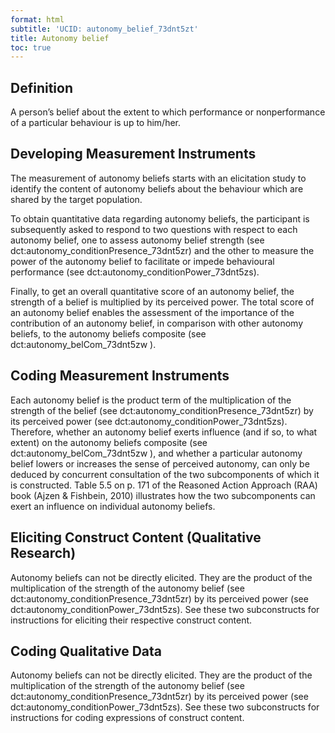 ```yaml
---
format: html
subtitle: 'UCID: autonomy_belief_73dnt5zt'
title: Autonomy belief
toc: true
---
```


## Definition


A person's belief about the extent to which performance or nonperformance of a particular behaviour is up to him/her.

## Developing Measurement Instruments

The measurement of autonomy beliefs starts with an elicitation study to identify the content of autonomy beliefs about the behaviour which are shared by the target population. 

To obtain quantitative data regarding autonomy beliefs, the participant is subsequently asked to respond to two questions with respect to each autonomy belief, one to assess autonomy belief strength (see dct:autonomy_conditionPresence_73dnt5zr) and the other to measure the power of the autonomy belief to facilitate or impede behavioural performance (see dct:autonomy_conditionPower_73dnt5zs). 

Finally, to get an overall quantitative score of an autonomy belief, the strength of a belief is multiplied by its perceived power. The total score of an autonomy belief enables the assessment of the importance of the contribution of an autonomy belief, in comparison with other autonomy beliefs, to the autonomy beliefs composite (see dct:autonomy_belCom_73dnt5zw ).


## Coding Measurement Instruments

Each autonomy belief is the product term of the multiplication of the strength of the belief (see dct:autonomy_conditionPresence_73dnt5zr) by its perceived power (see dct:autonomy_conditionPower_73dnt5zs). Therefore, whether an autonomy belief exerts influence (and if so, to what extent) on the autonomy beliefs composite (see dct:autonomy_belCom_73dnt5zw ), and whether a particular autonomy belief lowers or increases the sense of perceived autonomy, can only be deduced by concurrent consultation of the two subcomponents of which it is constructed. Table 5.5 on p. 171 of the Reasoned Action Approach (RAA) book (Ajzen & Fishbein, 2010) illustrates how the two subcomponents can exert an influence on individual autonomy beliefs.



## Eliciting Construct Content (Qualitative Research)

Autonomy beliefs can not be directly elicited. They are the product of the multiplication of the strength of the autonomy belief (see dct:autonomy_conditionPresence_73dnt5zr) by its perceived power (see dct:autonomy_conditionPower_73dnt5zs). See these two subconstructs for instructions for eliciting their respective construct content.


## Coding Qualitative Data

Autonomy beliefs can not be directly elicited. They are the product of the multiplication of the strength of the autonomy belief (see dct:autonomy_conditionPresence_73dnt5zr) by its perceived power (see dct:autonomy_conditionPower_73dnt5zs). See these two subconstructs for instructions for coding expressions of construct content. 


